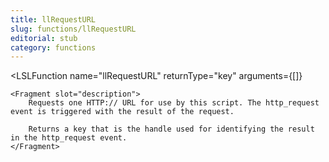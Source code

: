 ```yaml
---
title: llRequestURL
slug: functions/llRequestURL
editorial: stub
category: functions
---
```


<LSLFunction
	name="llRequestURL"
	returnType="key"
	arguments={[]}
>
	<Fragment slot="description">
		Requests one HTTP:// URL for use by this script. The http_request event is triggered with the result of the request.
		
		Returns a key that is the handle used for identifying the result in the http_request event.
	</Fragment>
</LSLFunction>

